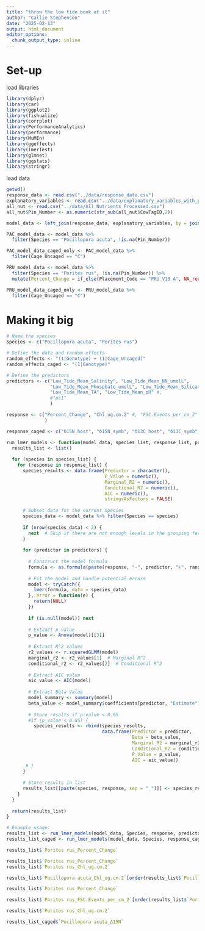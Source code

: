 ```yaml
---
title: "throw the low tide book at it"
author: "Callie Stephenson"
date: "2025-02-13"
output: html_document
editor_options: 
  chunk_output_type: inline
---
```


# Set-up
load libraries
```r
library(dplyr)
library(car)
library(ggplot2)
library(fishualize)
library(corrplot)
library(PerformanceAnalytics)
library(performance)
library(MuMIn)
library(ggeffects)
library(lmerTest)
library(glmnet)
library(ggstats)
library(stringr)
```


load data
```r
getwd()
response_data <- read.csv("../data/response_data.csv")
explanatory_variables <- read.csv("../data/explanatory_variables_with_pc1.csv")
all_nut <- read.csv("../data/All_Nutrients_Processed.csv")
all_nut$Pin_Number <- as.numeric(str_sub(all_nut$CowTagID,2))
```

```r
model_data <- left_join(response_data, explanatory_variables, by = join_by(CowTagID))

PAC_model_data <- model_data %>%
  filter(Species == "Pocillopora acuta", !is.na(Pin_Number))

PAC_model_data_caged_only <- PAC_model_data %>% 
  filter(Cage_Uncaged == "C")

PRU_model_data <- model_data %>%
  filter(Species == "Porites rus", !is.na(Pin_Number)) %>% 
  mutate(Percent_Change = if_else(Placement_Code == "PRU V13 A", NA_real_, Percent_Change))

PRU_model_data_caged_only <- PRU_model_data %>% 
  filter(Cage_Uncaged == "C")
```

# Making it big
```r
# Name the species
Species <- c("Pocillopora acuta", "Porites rus")

# Define the data and random effects
random_effects <- "(1|Genotype) + (1|Cage_Uncaged)"
random_effects_caged <- "(1|Genotype)"

# Define the predictors
predictors <- c("Low_Tide_Mean_Salinity", "Low_Tide_Mean_NN_umolL", 
                "Low_Tide_Mean_Phosphate_umolL", "Low_Tide_Mean_Silicate_umolL", 
                "Low_Tide_Mean_TA", "Low_Tide_Mean_pH" #,
                #"pc1"
                )

response <- c("Percent_Change", "Chl_ug.cm.2" #, "FSC.Events_per_cm_2"
              )

response_caged <- c("δ15N_host", "δ15N_symb", "δ13C_host", "δ13C_symb" , "Δ15N", "Δ13C")
```


```r
run_lmer_models <- function(model_data, species_list, response_list, predictors, random_effects) {
  results_list <- list()
  
  for (species in species_list) {
    for (response in response_list) {
      species_results <- data.frame(Predictor = character(),
                                    P_Value = numeric(),
                                    Marginal_R2 = numeric(),
                                    Conditional_R2 = numeric(),
                                    AIC = numeric(),
                                    stringsAsFactors = FALSE)
      
      # Subset data for the current species
      species_data <- model_data %>% filter(Species == species)
      
      if (nrow(species_data) < 2) {
        next  # Skip if there are not enough levels in the grouping factors
      }
      
      for (predictor in predictors) {
        
        # Construct the model formula
        formula <- as.formula(paste(response, "~", predictor, "+", random_effects))
        
        # Fit the model and handle potential errors
        model <- tryCatch({
          lmer(formula, data = species_data)
        }, error = function(e) {
          return(NULL)
        })
        
        if (is.null(model)) next
        
        # Extract p-value
        p_value <- Anova(model)[[3]]
        
        # Extract R^2 values
        r2_values <- r.squaredGLMM(model)
        marginal_r2 <- r2_values[1]  # Marginal R^2
        conditional_r2 <- r2_values[2]  # Conditional R^2
        
        # Extract AIC value
        aic_value <- AIC(model)
        
        # Extract Beta Value
        model_summary <- summary(model)
        beta_value <- model_summary$coefficients[predictor, "Estimate"]
        
        # Store results if p-value < 0.05
        #if (p_value < 0.05) {
          species_results <- rbind(species_results, 
                                   data.frame(Predictor = predictor,
                                              Beta = beta_value,
                                              Marginal_R2 = marginal_r2,
                                              Conditional_R2 = conditional_r2,
                                              P_Value = p_value,
                                              AIC = aic_value))
       # }
      }
      
      # Store results in list
      results_list[[paste(species, response, sep = "_")]] <- species_results
    }
  }
  
  return(results_list)
}

# Example usage:
results_list <- run_lmer_models(model_data, Species, response, predictors, random_effects)
results_list_caged <- run_lmer_models(model_data, Species, response_caged, predictors, random_effects_caged)
```


```r
results_list$`Porites rus_Percent_Change`
```

```r
results_list$`Porites rus_Percent_Change`
results_list$`Porites rus_Chl_ug.cm.2`
```

```r
results_list$`Pocillopora acuta_Chl_ug.cm.2`[order(results_list$`Pocillopora acuta_Chl_ug.cm.2`$AIC), ]
```

```r
results_list$`Porites rus_Percent_Change`
```

```r
results_list$`Porites rus_FSC.Events_per_cm_2`[order(results_list$`Porites rus_FSC.Events_per_cm_2`$AIC), ]
```

```r
results_list$`Porites rus_Chl_ug.cm.2`
```

```r
results_list_caged$`Pocillopora acuta_Δ15N`
```

